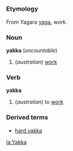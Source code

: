 =={{en}}==
===Etymology===
From Yagara [[yaga]], ''work''.

===Noun===
'''yakka''' (''uncountable'')

#(''australian'') [[work]]
===Verb===
'''yakka'''

#(''australian'') to [[work]]

===Derived terms===
*[[hard yakka]]

[[la:Yakka]]